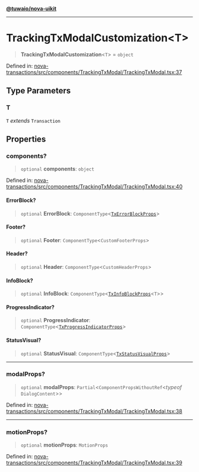 [**@tuwaio/nova-uikit**](../../../README.md)

***

# TrackingTxModalCustomization\<T\>

> **TrackingTxModalCustomization**\<`T`\> = `object`

Defined in: [nova-transactions/src/components/TrackingTxModal/TrackingTxModal.tsx:37](https://github.com/TuwaIO/nova-uikit/blob/55402618b0b493628fca986bb9728815c83a1e8f/packages/nova-transactions/src/components/TrackingTxModal/TrackingTxModal.tsx#L37)

## Type Parameters

### T

`T` *extends* `Transaction`

## Properties

### components?

> `optional` **components**: `object`

Defined in: [nova-transactions/src/components/TrackingTxModal/TrackingTxModal.tsx:40](https://github.com/TuwaIO/nova-uikit/blob/55402618b0b493628fca986bb9728815c83a1e8f/packages/nova-transactions/src/components/TrackingTxModal/TrackingTxModal.tsx#L40)

#### ErrorBlock?

> `optional` **ErrorBlock**: `ComponentType`\<[`TxErrorBlockProps`](TxErrorBlockProps.md)\>

#### Footer?

> `optional` **Footer**: `ComponentType`\<`CustomFooterProps`\>

#### Header?

> `optional` **Header**: `ComponentType`\<`CustomHeaderProps`\>

#### InfoBlock?

> `optional` **InfoBlock**: `ComponentType`\<[`TxInfoBlockProps`](TxInfoBlockProps.md)\<`T`\>\>

#### ProgressIndicator?

> `optional` **ProgressIndicator**: `ComponentType`\<[`TxProgressIndicatorProps`](../interfaces/TxProgressIndicatorProps.md)\>

#### StatusVisual?

> `optional` **StatusVisual**: `ComponentType`\<[`TxStatusVisualProps`](TxStatusVisualProps.md)\>

***

### modalProps?

> `optional` **modalProps**: `Partial`\<`ComponentPropsWithoutRef`\<*typeof* `DialogContent`\>\>

Defined in: [nova-transactions/src/components/TrackingTxModal/TrackingTxModal.tsx:38](https://github.com/TuwaIO/nova-uikit/blob/55402618b0b493628fca986bb9728815c83a1e8f/packages/nova-transactions/src/components/TrackingTxModal/TrackingTxModal.tsx#L38)

***

### motionProps?

> `optional` **motionProps**: `MotionProps`

Defined in: [nova-transactions/src/components/TrackingTxModal/TrackingTxModal.tsx:39](https://github.com/TuwaIO/nova-uikit/blob/55402618b0b493628fca986bb9728815c83a1e8f/packages/nova-transactions/src/components/TrackingTxModal/TrackingTxModal.tsx#L39)
